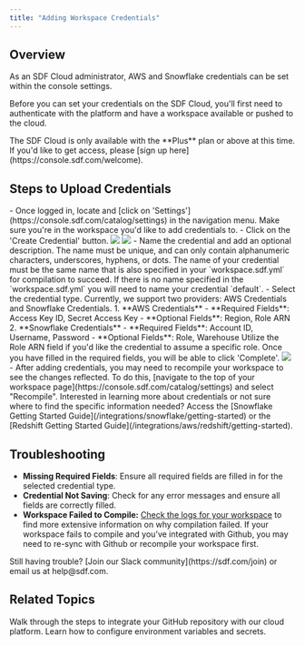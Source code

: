 ```yaml
---
title: "Adding Workspace Credentials"
---
```


## Overview

As an SDF Cloud administrator, AWS and Snowflake credentials can be set within the console settings.

Before you can set your credentials on the SDF Cloud, you'll first need to authenticate with the platform and have a workspace available or pushed to the cloud. 

<Note>
The SDF Cloud is only available with the **Plus** plan or above at this time. If you'd like to get access, please [sign up here](https://console.sdf.com/welcome).
</Note>

## Steps to Upload Credentials

<Steps>
    <Step title="Navigate to Settings and Select Your Workspace">
        - Once logged in, locate and [click on 'Settings'](https://console.sdf.com/catalog/settings) in the navigation menu. Make sure you're in the workspace you'd like to add credentials to.
    </Step>
    <Step title="Create a Credential">
        - Click on the 'Create Credential' button.
        <img src="https://cdn.sdf.com/img/create_credential.png"/>
        <img src="https://cdn.sdf.com/img/credential.png"/>
    </Step>
    <Step title="Configure Credential Details">
        - Name the credential and add an optional description. The name must be unique, and can only contain alphanumeric characters, underscores, hyphens, or dots.
        <Note>
        The name of your credential must be the same name that is also specified in your `workspace.sdf.yml` for compilation to succeed. If there is no name specified in the `workspace.sdf.yml` you will need to name your credential `default`. 
        </Note>
        - Select the credential type. Currently, we support two providers: AWS Credentials and Snowflake Credentials.
    </Step>
    <Step title="Fill out the Required Fields for you Selected Provider:">
        1. **AWS Credentials**
            - **Required Fields**: Access Key ID, Secret Access Key
            - **Optional Fields**: Region, Role ARN
        2. **Snowflake Credentials**
            - **Required Fields**: Account ID, Username, Password
            - **Optional Fields**: Role, Warehouse
        <Note>
        Utilize the Role ARN field if you'd like the credential to assume a specific role. 
        </Note>
        Once you have filled in the required fields, you will be able to click 'Complete'.
            <img src="https://cdn.sdf.com/img/creating_a_credential.png"/>
    </Step>
    <Step title="Recompile">
        - After adding credentials, you may need to recompile your workspace to see the changes reflected. To do this, [navigate to the top of your workspace page](https://console.sdf.com/catalog/settings) and select "Recompile".
    </Step>
</Steps>

<Note>
Interested in learning more about credentials or not sure where to find the specific information needed? Access the 
[Snowflake Getting Started Guide](/integrations/snowflake/getting-started) or the [Redshift Getting Started Guide](/integrations/aws/redshift/getting-started).
</Note>

## Troubleshooting

- **Missing Required Fields**: Ensure all required fields are filled in for the selected credential type.
- **Credential Not Saving**: Check for any error messages and ensure all fields are correctly filled.
- **Workspace Failed to Compile:** [Check the logs for your workspace](https://console.sdf.com/catalog/logs/default) to find more extensive information on why compilation failed. If your workspace fails to compile and you’ve integrated with Github, you may need to re-sync with Github or recompile your workspace first.

<Note>
    Still having trouble? [Join our Slack community](https://sdf.com/join) or email us at help@sdf.com. 
</Note>

## Related Topics
<CardGroup cols={2}>
  <Card title="Integrating with Github" href="/cloud/github_integration">
    Walk through the steps to integrate your GitHub repository with our cloud platform.
  </Card>
  <Card title="Environment Variables and Secrets" href="/cloud/environments">
    Learn how to configure environment variables and secrets.
  </Card>
</CardGroup>
